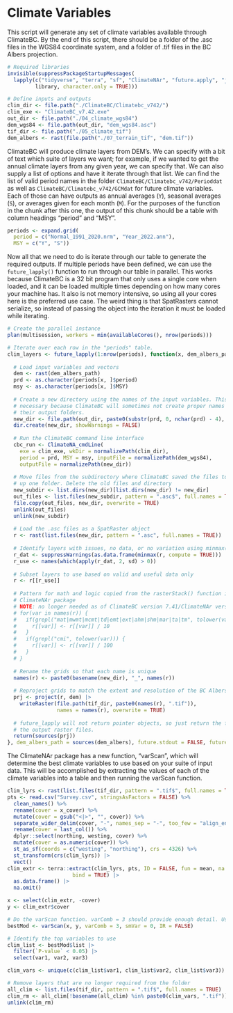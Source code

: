 # Climate Variables

This script will generate any set of climate variables available through ClimateBC. By the end of this script, there should be a folder of the .asc files in the WGS84 coordinate system, and a folder of .tif files in the BC Albers projection.

```r

# Required libraries
invisible(suppressPackageStartupMessages(
  lapply(c("tidyverse", "terra", "sf", "ClimateNAr", "future.apply", "janitor"), 
         library, character.only = TRUE)))

# Define inputs and outputs
clim_dir <- file.path("./ClimateBC/Climatebc_v742/")
clim_exe <- "ClimateBC_v7.42.exe"
out_dir <- file.path("./04_climate_wgs84")
dem_wgs84 <- file.path(out_dir, "dem_wgs84.asc")
tif_dir <- file.path("./05_climate_tif")
dem_albers <- rast(file.path("./07_terrain_tif", "dem.tif"))

```

ClimateBC will produce climate layers from DEM's. We can specify with a bit of text which suite of layers we want; for example, if we wanted to get the annual climate layers from any given year, we can specify that. We can also supply a list of options and have it iterate through that list. We can find the list of valid period names in the folder `ClimateBC/Climatebc_v742/Perioddat` as well as `ClimateBC/Climatebc_v742/GCMdat` for future climate variables. Each of those can have outputs as annual averages (`Y`), seasonal averages (`S`), or averages given for each month (`M`). For the purposes of the function in the chunk after this one, the output of this chunk should be a table with column headings "period" and "MSY".

```r

periods <- expand.grid(
  period = c("Normal_1991_2020.nrm", "Year_2022.ann"),
  MSY = c("Y", "S"))

```

Now all that we need to do is iterate through our table to generate the required outputs. If multiple periods have been defined, we can use the `future_lapply()` function to run through our table in parallel. This works because ClimateBC is a 32 bit program that only uses a single core when loaded, and it can be loaded multiple times depending on how many cores your machine has. It also is not memory intensive, so using all your cores here is the preferred use case. The weird thing is that SpatRasters cannot serialize, so instead of passing the object into the iteration it must be loaded while iterating.

```r

# Create the parallel instance
plan(multisession, workers = min(availableCores(), nrow(periods)))

# Iterate over each row in the "periods" table. 
clim_layers <- future_lapply(1:nrow(periods), function(x, dem_albers_path) {
  
  # Load input variables and vectors
  dem <- rast(dem_albers_path)
  prd <- as.character(periods[x, ]$period)
  msy <- as.character(periods[x, ]$MSY)
  
  # Create a new directory using the names of the input variables. This is
  # necessary because ClimateBC will sometimes not create proper names for
  # their output folders.
  new_dir <- file.path(out_dir, paste0(substr(prd, 0, nchar(prd) - 4), msy))
  dir.create(new_dir, showWarnings = FALSE)
  
  # Run the ClimateBC command line interface
  cbc_run <- ClimateNA_cmdLine(
    exe = clim_exe, wkDir = normalizePath(clim_dir),
    period = prd, MSY = msy, inputFile = normalizePath(dem_wgs84),
    outputFile = normalizePath(new_dir))
  
  # Move files from the subdirectory where ClimateBC saved the files to
  # up one folder. Delete the old files and directory
  new_subdir <- list.dirs(new_dir)[list.dirs(new_dir) != new_dir]
  out_files <- list.files(new_subdir, pattern = ".asc$", full.names = TRUE)
  file.copy(out_files, new_dir, overwrite = TRUE)
  unlink(out_files)
  unlink(new_subdir)
  
  # Load the .asc files as a SpatRaster object
  r <- rast(list.files(new_dir, pattern = ".asc", full.names = TRUE))
  
  # Identify layers with issues, no data, or no variation using minmax() function
  r_dat <- suppressWarnings(as.data.frame(minmax(r, compute = TRUE)))
  r_use <- names(which(apply(r_dat, 2, sd) > 0))
  
  # Subset layers to use based on valid and useful data only
  r <- r[[r_use]]
  
  # Pattern for math and logic copied from the rasterStack() function in the
  # ClimateNAr package
  # NOTE: no longer needed as of ClimateBC version 7.41/ClimateNAr version 1.20
  # for(var in names(r)) {
  #   if(grepl("mat|mwmt|mcmt|td|emt|ext|ahm|shm|mar|ta|tm", tolower(var))) {
  #     r[[var]] <- r[[var]] / 10
  #   }
  #   if(grepl("cmi", tolower(var))) {
  #     r[[var]] <- r[[var]] / 100
  #   }
  # }
  
  # Rename the grids so that each name is unique
  names(r) <- paste0(basename(new_dir), "_", names(r))
  
  # Reproject grids to match the extent and resolution of the BC Albers DEM
  prj <- project(r, dem) |> 
    writeRaster(file.path(tif_dir, paste0(names(r), ".tif")), 
                names = names(r), overwrite = TRUE)
  
  # future_lapply will not return pointer objects, so just return the file paths of
  # the output raster files.
  return(sources(prj))
}, dem_albers_path = sources(dem_albers), future.stdout = FALSE, future.seed = NULL)

```

The ClimateNAr package has a new function, "varScan", which will determine the best climate variables to use based on your suite of input data. This will be accomplished by extracting the values of each of the climate variables into a table and then running the varScan function.

```r

clim_lyrs <- rast(list.files(tif_dir, pattern = ".tif$", full.names = TRUE))
pts <- read.csv("Survey.csv", stringsAsFactors = FALSE) %>%
  clean_names() %>%
  rename(cover = x_cover) %>%
  mutate(cover = gsub("<|>", "", cover)) %>% 
  separate_wider_delim(cover, "-", names_sep = "-", too_few = "align_end") %>% 
  rename(cover = last_col()) %>% 
  dplyr::select(northing, westing, cover) %>% 
  mutate(cover = as.numeric(cover)) %>% 
  st_as_sf(coords = c("westing", "northing"), crs = 4326) %>% 
  st_transform(crs(clim_lyrs)) |> 
  vect()
clim_extr <- terra::extract(clim_lyrs, pts, ID = FALSE, fun = mean, na.rm = TRUE, 
                     bind = TRUE) |> 
  as.data.frame() |> 
  na.omit()

x <- select(clim_extr, -cover)
y <- clim_extr$cover

# Do the varScan function. varComb = 3 should provide enough detail. Using varComb = 4 takes too long as there are too many combinations.
bestMod <- varScan(x, y, varComb = 3, smVar = 0, IR = FALSE)

# Identify the top variables to use
clim_list <- bestMod$list |> 
  filter(`P-value` < 0.05) |> 
  select(var1, var2, var3)

clim_vars <- unique(c(clim_list$var1, clim_list$var2, clim_list$var3))

# Remove layers that are no longer required from the folder
all_clim <- list.files(tif_dir, pattern = ".tif$", full.names = TRUE)
clim_rm <- all_clim[!basename(all_clim) %in% paste0(clim_vars, ".tif")]
unlink(clim_rm)

```
